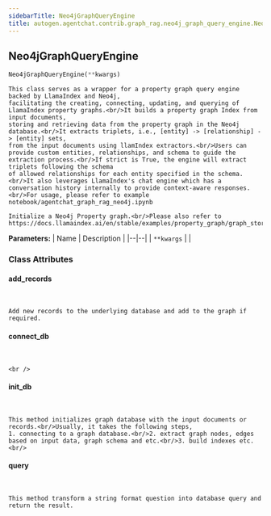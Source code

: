 ```yaml
---
sidebarTitle: Neo4jGraphQueryEngine
title: autogen.agentchat.contrib.graph_rag.neo4j_graph_query_engine.Neo4jGraphQueryEngine
---
```

<h2 id="autogen.agentchat.contrib.graph_rag.neo4j_graph_query_engine.Neo4jGraphQueryEngine" class="doc doc-heading">
    <code class="doc-symbol doc-symbol-heading doc-symbol-class"></code>
    <span class="doc doc-object-name doc-class-name">Neo4jGraphQueryEngine</span>
</h2>

```python
Neo4jGraphQueryEngine(**kwargs)
```

    This class serves as a wrapper for a property graph query engine backed by LlamaIndex and Neo4j,
    facilitating the creating, connecting, updating, and querying of LlamaIndex property graphs.<br/>It builds a property graph Index from input documents,
    storing and retrieving data from the property graph in the Neo4j database.<br/>It extracts triplets, i.e., [entity] -> [relationship] -> [entity] sets,
    from the input documents using llamIndex extractors.<br/>Users can provide custom entities, relationships, and schema to guide the extraction process.<br/>If strict is True, the engine will extract triplets following the schema
    of allowed relationships for each entity specified in the schema.<br/>It also leverages LlamaIndex's chat engine which has a conversation history internally to provide context-aware responses.<br/>For usage, please refer to example notebook/agentchat_graph_rag_neo4j.ipynb
    
    Initialize a Neo4j Property graph.<br/>Please also refer to https://docs.llamaindex.ai/en/stable/examples/property_graph/graph_store/

<b>Parameters:</b>
| Name | Description |
|--|--|
| `**kwargs` |  |

### Class Attributes

<code class="doc-symbol doc-symbol-heading doc-symbol-attribute"></code>
#### add_records
<br />

    Add new records to the underlying database and add to the graph if required.

<code class="doc-symbol doc-symbol-heading doc-symbol-attribute"></code>
#### connect_db
<br />

    <br />

<code class="doc-symbol doc-symbol-heading doc-symbol-attribute"></code>
#### init_db
<br />

    This method initializes graph database with the input documents or records.<br/>Usually, it takes the following steps,
    1. connecting to a graph database.<br/>2. extract graph nodes, edges based on input data, graph schema and etc.<br/>3. build indexes etc.<br/>

<code class="doc-symbol doc-symbol-heading doc-symbol-attribute"></code>
#### query
<br />

    This method transform a string format question into database query and return the result.